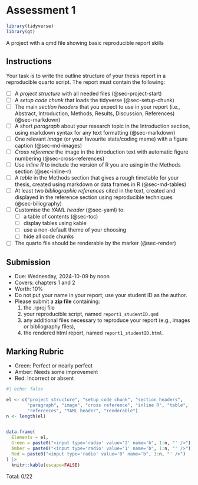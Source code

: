 # Assessment 1

```r
library(tidyverse)
library(gt)
```


A project with a qmd file showing basic reproducible report skills

## Instructions

Your task is to write the outline structure of your thesis report in a reproducible quarto script. The report must contain the following:

* [ ] A *project structure* with all needed files (@sec-project-start)
* [ ] A *setup code chunk* that loads the tidyverse (@sec-setup-chunk)
* [ ] The main *section headers* that you expect to use in your report (i.e., Abstract, Introduction, Methods, Results, Discussion, References) (@sec-markdown)
* [ ] A short *paragraph* about your research topic in the Introduction section, using markdown syntax for any text formatting (@sec-markdown)
* [ ] One relevant *image* (or your favourite stats/coding meme) with a figure caption (@sec-md-images)
* [ ] *Cross reference* the image in the introduction text with automatic figure numbering (@sec-cross-references)
* [ ] Use *inline R* to include the version of R you are using in the Methods section (@sec-inline-r)
* [ ] A *table* in the Methods section that gives a rough timetable for your thesis, created using markdown or data frames in R (@sec-md-tables)
* [ ] At least two *bibliographic references* cited in the text, created and displayed in the reference section using reproducible techniques (@sec-biliography)
* [ ] Customise the *YAML header* (@sec-yaml) to: 
    - [ ] a table of contents (@sec-toc)
    - [ ] display tables using kable 
    - [ ] use a non-default theme of your choosing 
    - [ ] hide all code chunks
* [ ] The quarto file should be renderable by the marker (@sec-render)

## Submission

* Due: Wednesday, 2024-10-09 by noon
* Covers: chapters 1 and 2
* Worth: 10%
* Do not put your name in your report; use your student ID as the author.
* Please submit a **zip file** containing: 
  1. the .rproj file
  2. your reproducible script, named `report1_studentID.qmd`
  3. any additional files necessary to reproduce your report (e.g., images or bibliography files),
  4. the rendered html report, named `report1_studentID.html`.

## Marking Rubric

* Green: Perfect or nearly perfect
* Amber: Needs some improvement
* Red: Incorrect or absent

```r
#| echo: false

el <- c("project structure", "setup code chunk", "section headers", 
        "paragraph", "image", "cross reference", "inline R", "table", 
        "references", "YAML header", "renderable")
n <- length(el)


data.frame(
  Elements = el,
  Green = paste0("<input type='radio' value='2' name='b", 1:n, "' />"),
  Amber = paste0("<input type='radio' value='1' name='b", 1:n, "' />"),
  Red = paste0("<input type='radio' value='0' name='b", 1:n, "' />")
) |>
  knitr::kable(escape=FALSE)
```

Total: <span id="sum">0</span>/22

<script src="https://code.jquery.com/jquery-3.6.0.min.js"></script>

<script>
$(document).ready(function(){
  // Function to calculate the sum
  function calculateSum() {
    let totalSum = 0;

    // Loop through b1 to b11 to get the value of the selected radio button
    for (let i = 1; i <= 11; i++) {
      
      let selectedValue = $(`input[name='b${i}']:checked`).val();
      
      // If a button is selected, add its value to the sum
      if (selectedValue) {
        totalSum += parseInt(selectedValue, 10);
      }
    }

    // Update the total sum in the HTML
    $('#sum').text(totalSum);
  }
  
  $('input[type=radio]').on('change', function(){
    calculateSum();
  });
});
</script>

